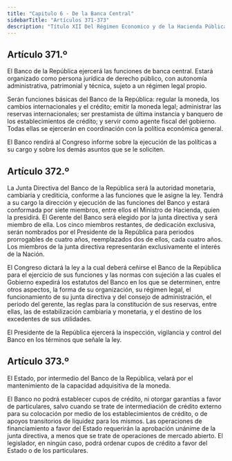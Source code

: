 ```yaml
---
title: "Capitulo 6 - De la Banca Central"
sidebarTitle: "Artículos 371-373"
description: "Título XII Del Régimen Economico y de la Hacienda Pública - Capitulo 6 - De la Banca Central"
---
```


## Artículo 371.º

El Banco de la República ejercerá las funciones de banca central. Estará organizado como persona jurídica de derecho público, con autonomía administrativa, patrimonial y técnica, sujeto a un régimen legal propio.

Serán funciones básicas del Banco de la República: regular la moneda, los cambios internacionales y el crédito; emitir la moneda legal; administrar las reservas internacionales; ser prestamista de última instancia y banquero de los establecimientos de crédito; y servir como agente fiscal del gobierno. Todas ellas se ejercerán en coordinación con la política económica general.

El Banco rendirá al Congreso informe sobre la ejecución de las políticas a su cargo y sobre los demás asuntos que se le soliciten.

## Artículo 372.º

La Junta Directiva del Banco de la República será la autoridad monetaria, cambiaria y crediticia, conforme a las funciones que le asigne la ley. Tendrá a su cargo la dirección y ejecución de las funciones del Banco y estará conformada por siete miembros, entre ellos el Ministro de Hacienda, quien la presidirá. El Gerente del Banco será elegido por la junta directiva y será miembro de ella. Los cinco miembros restantes, de dedicación exclusiva, serán nombrados por el Presidente de la República para periodos prorrogables de cuatro años, reemplazados dos de ellos, cada cuatro años. Los miembros de la junta directiva representarán exclusivamente el interés de la Nación.

El Congreso dictará la ley a la cual deberá ceñirse el Banco de la República para el ejercicio de sus funciones y las normas con sujeción a las cuales el Gobierno expedirá los estatutos del Banco en los que se determinen, entre otros aspectos, la forma de su organización, su régimen legal, el funcionamiento de su junta directiva y del consejo de administración, el periodo del gerente, las reglas para la constitución de sus reservas, entre ellas, las de estabilización cambiaria y monetaria, y el destino de los excedentes de sus utilidades.

El Presidente de la República ejercerá la inspección, vigilancia y control del Banco en los términos que señale la ley.

## Artículo 373.º

El Estado, por intermedio del Banco de la República, velará por el mantenimiento de la capacidad adquisitiva de la moneda. 

El Banco no podrá establecer cupos de crédito, ni otorgar garantías a favor de particulares, salvo cuando se trate de intermediación de crédito externo para su colocación por medio de los establecimientos de crédito, o de apoyos transitorios de liquidez para los mismos. Las operaciones de financiamiento a favor del Estado requerirán la aprobación unánime de la junta directiva, a menos que se trate de operaciones de mercado abierto. El legislador, en ningún caso, podrá ordenar cupos de crédito a favor del Estado o de los particulares.
